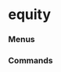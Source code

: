 # equity


### Menus
<ul className='grid grid-cols-1 md:grid-cols-2 lg:grid-cols-3 xl:grid-cols-4 gap-4 -ml-6'>
<ReferenceCard
    title="calendar"
    description="dividend, splits, ipo, earnings"
    url="equity/calendar"
/><ReferenceCard
    title="estimates"
    description="consensus, price_target, historical"
    url="equity/estimates"
/><ReferenceCard
    title="discovery"
    description="filings"
    url="equity/discovery"
/><ReferenceCard
    title="fundamental"
    description="historical_eps, filings, management, overview, management_compensation, dividends, balance,..."
    url="equity/fundamental"
/><ReferenceCard
    title="ownership"
    description="insider_trading, major_holders, share_statistics, institutional"
    url="equity/ownership"
/><ReferenceCard
    title="price"
    description="nbbo, performance, historical, quote"
    url="equity/price"
/><ReferenceCard
    title="shorts"
    description="fails_to_deliver"
    url="equity/shorts"
/><ReferenceCard
    title="compare"
    description="peers"
    url="equity/compare"
/>
</ul>

### Commands
<ul className='grid grid-cols-1 md:grid-cols-2 lg:grid-cols-3 xl:grid-cols-4 gap-4 -ml-6'>
<ReferenceCard
    title="search"
    description="Equity Search. Search for a company or stock ticker."
    url="equity/search"
    command
/><ReferenceCard
    title="market_snapshots"
    description="Get a current, complete, market snapshot."
    url="equity/market_snapshots"
    command
/><ReferenceCard
    title="screener"
    description="Equity Screen. Screen for companies meeting various criteria."
    url="equity/screener"
    command
/><ReferenceCard
    title="profile"
    description="Equity Info. Get general price and performance metrics of a stock."
    url="equity/profile"
    command
/>
</ul>

